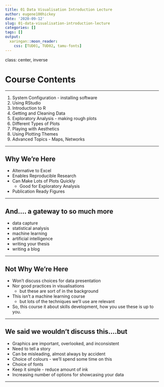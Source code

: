 ```yaml
---
title: 01 Data Visualisation Introduction Lecture
author: eugene100hickey
date: '2020-09-12'
slug: 01-data-visualisation-introduction-lecture
categories: []
tags: []
output:
  xaringan::moon_reader:
    css: [TUD01, TUD02, tamu-fonts]
---
```



class: center, inverse

# Course Contents

---

1. System Configuration - installing software
2. Using RStudio
3. Introduction to R
4. Getting and Cleaning Data
5. Exploratory Analysis - making rough plots
6. Different Types of Plots
7. Playing with Aesthetics
8. Using Plotting Themes
9. Advanced Topics - Maps, Networks

---

## Why We're Here

- Alternative to Excel
- Enables Reproducible Research
- Can Make Lots of Plots Quickly
    - Good for Exploratory Analysis
- Publication Ready Figures

---

## And.... a gateway to so much more

- data capture
- statistical analysis
- machine learning
- artificial intelligence
- writing your thesis
- writing a blog

---

## Not Why We're Here

- Won't discuss choices for data presentation
- Nor good practices in visualisations
    - but these are sort of in the background
- This isn't a machine learning course
    - but lots of the techniques we'll use are relevant
- So, this course it about skills development, how you use these is up to you.

---

## We said we wouldn't discuss this....but

- Graphics are important, overlooked, and inconsistent
- Need to tell a story
- Can be misleading, almost always by accident
- Choice of colours - we'll spend some time on this
- Choice of fonts
- Keep it simple - reduce amount of ink
- Increasing number of options for showcasing your data

---



<!-- ```{r bar_plot, message=F, warning=F, echo=F, fig.width=7, fig.align='center', fig.height=7, cache=T} -->
<!-- library(tidyverse) -->
<!-- library(ggtext) -->

<!-- title = "Sales of Jeans in Wakanda by Year.<br>Either <b style = color:'#AE404D'> Bootcut </b> or <b style=color:'#2E4B71'> Slimfit</b>" -->
<!-- jeans <- data.frame(year = 2000:2012,  -->
<!--                     bootcut = c(1873, 1984, 2020, 2180, 2187, 2280, 2410, 2420, 2559, 2602, 2725, 2844, 2755), -->
<!--                     slimfit = c(1750, 1740, 1710, 1954, 1994, 2067, 2290, 2547, 2541, 2801, 2855, 3007, 3076)) -->

<!-- jeans %>%  -->
<!--   pivot_longer(names_to = "jean_type", cols = -year, values_to = "sales") %>%  -->
<!--   ggplot(aes(year, sales-1500, fill = jean_type)) +  -->
<!--   geom_col(position = position_dodge()) + -->
<!--   scale_fill_manual(values = c('#AE404D', '#2E4B71')) + -->
<!--   labs(title = title, -->
<!--        caption = "barplot by @eugene100hickey, data: Marvel Corporation") + -->
<!--   ylab("") + -->
<!--   xlab("Year") + -->
<!--   theme_minimal() + -->
<!--   theme( -->
<!--     plot.title = element_markdown(vjust = 7, size = 24), -->
<!--     legend.position = "none", -->
<!--     axis.text.y = element_blank(), -->
<!--     axis.ticks.y = element_blank(), -->
<!--     axis.title.x = element_text(size = 18), -->
<!--     axis.text.x = element_text(size = 16), -->
<!--     panel.grid = element_blank()) -->
<!-- ``` -->

<!-- --- -->

<!-- ```{r line_plot, message=F, warning=F, echo=F, fig.width=7, fig.align='center', fig.height=7, cache=T} -->

<!-- jeans %>%  -->
<!--   pivot_longer(names_to = "jean_type", cols = -year, values_to = "sales") %>%  -->
<!--   ggplot(aes(year, sales-1500, col = jean_type)) +  -->
<!--   geom_line() + -->
<!--   geom_point(size = 2) +  -->
<!--   scale_color_manual(values = c('#AE404D', '#2E4B71')) + -->
<!--   labs(title = title, -->
<!--        caption = "lineplot by @eugene100hickey, data: Marvel Corporation") + -->
<!--   ylab("") + -->
<!--   xlab("Year") +  -->
<!--   scale_x_continuous(labels = scales::number_format(accuracy = 1)) +  -->
<!--   xlim(2000, 2015) + -->
<!--   theme_minimal() + -->
<!--   theme( -->
<!--     plot.title = element_markdown(vjust = 7, size = 24), -->
<!--     legend.position = "none", -->
<!--     axis.text.y = element_blank(), -->
<!--     axis.ticks.y = element_blank(), -->
<!--     axis.title.x = element_text(size = 18), -->
<!--     axis.text.x = element_text(size = 16), -->
<!--     panel.grid = element_blank()) -->

<!-- ``` -->

<!-- --- -->

<!-- ```{r climate_plot, message=F, warning=F, echo=F, fig.width=7, fig.align='center', fig.height=7, cache=T} -->
<!-- dslabs::temp_carbon %>%  -->
<!--   ggplot(aes(year, temp_anomaly+292)) +  -->
<!--   geom_line(col = "darkblue", size = 2) +  -->
<!--   xlim(1880, 2020) +  -->
<!--   ylim(0, 400) +  -->
<!--   ylab("Temperature (K)") + -->
<!--   xlab("Year") + -->
<!--   labs(title = "The Only Graph on Global \nWarming You'll Ever Need", -->
<!--        caption = "temperatures by @eugene100hickey, data: NOAA") + -->
<!--   theme_minimal() + -->
<!--   theme(axis.title = element_text(size = 24), -->
<!--         plot.title = element_text(size = 32), -->
<!--         axis.text = element_text(size = 24)) -->
<!-- ``` -->


<!-- --- -->
<!-- class: center, inverse -->

<!-- # Let's Begin -->

<!-- --- -->

<!-- ## Install R and RStudio -->

<!-- --- -->

<!-- ### *R* -->
<!-- - Go to [*CRAN*](https://cran.r-project.org/) -->

<!-- ### *RStudio* -->

<!-- - this is the IDE we will use (and pretty much everyone else uses) -->
<!-- - R is the engine, RStudio is the cockpit -->
<!-- - download from [*RStudio*](https://rstudio.com/products/rstudio/download/) -->

<!-- --- -->

<!-- ## Using RStudio  -->

<!-- - toolbar across the top -->
<!--     - I don't use this very much -->
<!-- - set of quick links below that -->
<!--     - top left (green plus sign) is about the only one I use -->
<!-- - 4 Panes -->
<!--     - top left for files or looking at data -->
<!--     - bottom left for the console -->
<!--     - top right for *Environment* - tells what variables are stored -->
<!--     - bottom right for plots and help -->

<!-- --- -->

<!-- <img src="/post/images/rstudio.PNG" height="600px" width="800px" align="center"/>  -->

<!-- --- -->

<!-- - usual work flow is: -->
<!--     - try commands out at the console (bottom left) -->
<!--     - when that works, store them in a file (top left) -->
<!--     - when sequence of commands works, put them into a document (also top left) -->

<!-- --- -->

<!-- ## Extending R -->

<!-- - installing R just gives you *base* R -->
<!-- - beauty of this tool lies with *packages* -->
<!-- - we'll look at installing these from three sources: -->
<!--     - CRAN -->
<!--     - Bioconductor -->
<!--     - github -->

<!-- --- -->

<!-- - [CRAN](https://cran.r-project.org/)  -->
<!--     - example, on console type *install.packages("tidyverse")* -->
<!--     - this installs the tidyverse package (or rather, family of packages) -->
<!--     - over 20k packages on CRAN (see list [here](http://cran.nexr.com/web/packages/available_packages_by_name.html)) -->
<!--     - sometimes esoteric ([engsoccerdata](http://cran.nexr.com/web/packages/engsoccerdata/index.html)) -->
<!--     - sometimes cutting edge ([deep learning](http://cran.nexr.com/web/packages/keras/index.html)) -->
<!--     - each package heavily curated and maintained -->

<!-- --- -->

<!-- - [Bioconductor](www.bioconductor.org) -->
<!--     - set of bioinformatics packages (lots of genomics) -->
<!--     - start with *install.packages("BiocManager")* -->
<!--     - then *install("some_genomics_package")* to use -->
<!--     - list of packages [here](http://bioconductor.org/packages/release/BiocViews.html) -->
<!--     - about 3,000 packages, including genome builds -->

<!-- --- -->

<!-- - github -->
<!--     - packages in development -->
<!--     - start with *install.packages("devtools")* -->
<!--     - then *install_github("developer_name/package_name")* -->
<!--     - almost 80k packages [here](http://rpkg.gepuro.net/) -->
<!--     - the package *githubinstall* is useful to search these -->

<!-- --- -->

<!-- background-position: center -->
<!-- background-size: contain -->
<!-- class: center, inverse     -->

<!-- # Resources -->

<!-- --- -->

<!-- - books -->
<!--     - *recommended text* **Data Visualization** by Kieran Healy (ISBN = 978-0691181622). ~€25. Also online at [https://socviz.co/index.html](https://socviz.co/index.html) -->
<!--     - [Hadley's book, R for Data Science](https://r4ds.had.co.nz/) -->
<!--     - [Hadley's book on ggplo2](https://ggplot2-book.org/) -->
<!--     - [Data Visualization by Wilke](https://serialmentor.com/dataviz/), lots of his actual code is on github at [https://github.com/clauswilke/practical_ggplot2](https://github.com/clauswilke/practical_ggplot2) -->
<!--     - check out the list of online books at [bookdown.org](bookdown.org) -->

<!-- <br/> -->

<!-- <img src="/post/images/hadley.jpg" height="100px" width="100px" align="right"/> -->

<!-- --- -->

<!-- - websites -->
<!--     - Karl Broman (https://www.biostat.wisc.edu/~kbroman/), and particularly [this presentation](https://www.biostat.wisc.edu/~kbroman/presentations/graphs_MDPhD2014.pdf) -->
<!--     - course by Boemhke on github [github.com/uc-r/Intro-R](https://github.com/uc-r/Intro-R) -->
<!--     - the good people at RStudio have lots of help at [resources.rstudio.com/](https://resources.rstudio.com/) -->
<!--     - [Cedric](https://cedricscherer.netlify.com/2019/08/05/a-ggplot2-tutorial-for-beautiful-plotting-in-r/).  -->
<!--     - [The R Graph Gallery](https://www.r-graph-gallery.com/index.html) is pretty good and worth checking out -->

<!-- <br/>   -->
<!-- <br/> -->
<!-- <br/> -->
<!-- <img src="https://github.com/yihui/xaringan/releases/download/v0.0.2/karl-moustache.jpg" height="80px" width="100px" align="right"/>     -->

<!-- --- -->

<!-- - Blogs and Podcasts -->
<!--     - [www.simplystatistics.org](www.simplystatistics.org) -->
<!--     - [varianceexplained.org](http://varianceexplained.org/) -->
<!--     - [Not So Standard Deviations](http://nssdeviations.com/) -->
<!--     - [Thomas Lin Pedersen video](https://github.com/thomasp85/ggplot2_workshop) -->


<!-- <br/> -->
<!-- <br/> -->
<!-- <br/> -->
<!-- <br/> -->
<!-- <br/> -->
<!-- <br/> -->

<!-- <img src="/post/images/hillary.jpeg" height="100px" width="100px" align="right"/> -->


<!-- --- -->

<!-- - Online Courses -->
<!--     - Coursera: [Data Science from Johns Hopkins](https://www.coursera.org/specializations/jhu-data-science). The course notes are on [github](http://datasciencespecialization.github.io/) -->
<!--     - edx.org [course from Irizarry](https://www.edx.org/course/data-science-visualization) -->
<!--     - [datacamp](www.datacamp.com) -->

<!-- <br/>   -->
<!-- <br/> -->
<!-- <br/> -->
<!-- <br/> -->
<!-- <br/> -->
<!-- <br/> -->

<!-- <img src="/post/images/rafael.jpg" height="100px" width="100px" align="right"/> -->

<!-- --- -->

<!-- - Miscellaneous -->
<!--     - [Dublin R MeetUp](https://www.meetup.com/DublinR/)  -->
<!--     - [RWeekly.org](rweekly.org), round up of events in the world of R -->
<!--     - [#TidyTuesday](https://twitter.com/search?q=%23TidyTuesday&src=typeahead_click) on twitter -->
<!--     - [R Cheatsheets](https://rstudio.com/resources/cheatsheets/) -->
<!--     - if you get stuck, google is your friend. Often sends you to stackoverflow.com or stackexchange.com -->

<!-- --- -->

<!-- - Some stuff about graphics in general -->
<!--     - [again, from Irizarry](http://genomicsclass.github.io/book/pages/plots_to_avoid.html) -->
<!--     - [hit parade of graphs in R](https://www.r-graph-gallery.com/index.html) -->
<!--     - [Cedric Scherer again](https://cedricscherer.netlify.com/) -->
<!--     - some stuff from [Christian Burkhard](https://ggplot2tor.com/make_any_plot_look_better/make_any_plot_look_better/) -->
<!--     - and from [Laura Ellis](https://www.littlemissdata.com/) -->
<!--     - and from [Peter Aldhous](http://paldhous.github.io/ucb/2016/dataviz/) -->
<!--     - [colours in R](https://www.nceas.ucsb.edu/~frazier/RSpatialGuides/colorPaletteCheatsheet.pdf) -->
<!--     - cool book on good graphics from [Stephen Few](https://nces.ed.gov/programs/slds/pdf/08_F_06.pdf) -->
<!--     - [The Glamour of Graphics](https://www.williamrchase.com/slides/assets/player/KeynoteDHTMLPlayer.html#0) talk from last months RStudio Conference -->

<!-- --- -->

<!-- ## What You Have to Do -->

<!-- - Do a datacamp course every week -->
<!-- - Produce four data graphics -->
<!--     - the first three of these will be specified -->
<!--     - last one will your chance to express yourself -->
<!--     - do one #TidyTuesday challenge -->

<!-- --- -->

<!-- ## Course Communications -->

<!-- - moodle, of course -->
<!-- - twitter via #data_vis_2020 -->
<!--     - I'll be doing lots of retweets here -->
<!--     - but also for general communications -->
<!-- - email at eugene.hickey@tudublin.ie -->
<!-- - you'll need to create an account at datacamp.com and send me the email you'll use for this account -->
<!--    - I can check your progress on datacamp courses -->

<!-- --- -->

<!-- # Some Example Images -->

<!-- --- -->

<!-- ```{r libraries, echo = F, warning = F, message=F, cache=F, fig.width=9, fig.align='center'} -->
<!-- #libraries -->
<!-- library(getTBinR) -->
<!-- library(ggimage) -->
<!-- library(tidyverse) -->
<!-- library(gganimate) -->
<!-- library(ggfortify) -->
<!-- library(rgdal) -->
<!-- library(rmapshaper) -->
<!-- library(png) -->
<!-- library(gridGraphics) -->
<!-- library(extrafont) -->
<!-- library(imager) -->
<!-- library(factoextra) -->
<!-- library(knitr) -->
<!-- library(kableExtra) -->
<!-- library(tibble) -->
<!-- library(scales) -->
<!-- library(ABAData) -->
<!-- library(ggmap) -->
<!-- library(lubridate) -->
<!-- library(rgbif) -->
<!-- library(ggwordcloud) -->
<!-- require(httr) -->
<!-- require(readxl) -->
<!-- library(rtweet) -->
<!-- library(emo) -->
<!-- library(rvest) -->
<!-- ``` -->


<!-- ```{r tidytuesday_rollercoaster_data, echo = F, warning = F, message=F, cache=T, fig.width=9, fig.align='center'} -->
<!-- setwd("/home/eugene/Desktop/Academic/Research/R_Fun/tidytuesday/amusement_parks/") -->

<!-- #data -->
<!-- tx_injuries <- readr::read_csv("https://raw.githubusercontent.com/rfordatascience/tidytuesday/master/data/2019/2019-09-10/tx_injuries.csv") -->

<!-- #Cleaning the age column, the one I'll be using -->
<!-- injuries <- tx_injuries%>% -->
<!--   mutate(age = as.numeric(age))%>% -->
<!--   filter(age != "NA") -->


<!-- #creating dataframe with density as I want to plot with geom_line -->
<!-- inj_dens <- density(injuries$age) -->
<!-- df <- data.frame(x=inj_dens$x, y=inj_dens$y)%>%filter(x>= 0) -->

<!-- #Second data frame that will be used to create "fake gridlines" -->
<!-- #I'm basically taking the density df and selecting every 20th row -->
<!-- #this will create the "structure" of the rollercoaster -->
<!-- df2 <- df[seq(1, nrow(df), 20), ] -->

<!-- #images that will be used in the plot (the wagons) -->
<!-- img1 <- load.image("https://github.com/aaumaitre/tidytuesday/blob/master/Amusement%20Parks/roller.png?raw=true") -->
<!-- g1 <- rasterGrob(img1, interpolate=FALSE) -->

<!-- img2 <- load.image("https://github.com/aaumaitre/tidytuesday/blob/master/Amusement%20Parks/roller2.png?raw=true") -->
<!-- g2 <- rasterGrob(img2, interpolate=FALSE) -->

<!-- img3 <- load.image("https://github.com/aaumaitre/tidytuesday/blob/master/Amusement%20Parks/roller3.png?raw=true") -->
<!-- g3 <- rasterGrob(img3, interpolate=FALSE) -->

<!-- setwd("/home/eugene/Desktop/Academic/Science4/Projects/2019") -->

<!-- data("dataset_adult") -->

<!-- autism_genes <- read_csv("autism_genes_sfari.csv") -->

<!-- autism_genes <- head(autism_genes, 30) -->

<!-- autism_allen_wide <- dataset_adult %>%  -->
<!--   dplyr::filter(hgnc_symbol %in% autism_genes$Autism_Genes) %>%  -->
<!--   dplyr::select(hgnc_symbol, structure, signal) %>%  -->
<!--   distinct() %>%  -->
<!--   spread(key = structure, value = signal) %>%  -->
<!--   column_to_rownames(var = "hgnc_symbol") %>%  -->
<!--   t() %>%  -->
<!--   scale() %>%  -->
<!--   t() -->


<!-- # Africa TB data -->
<!-- setwd("~/Desktop/Coursera/Maps/") -->

<!-- tb_africa <- get_tb_burden() %>%  -->
<!--   filter(g_whoregion %in% c("Africa", "Eastern Mediterranean")) %>%  -->
<!--   filter(year > 2010) %>%  -->
<!--   mutate(country = str_replace(country,  -->
<!--                                "Côte d'Ivoire",  -->
<!--                                "Cote d`Ivoire")) %>%  -->
<!--   mutate(country = str_replace(country,  -->
<!--                                "Congo",  -->
<!--                                "Congo-Brazzaville")) %>%  -->
<!--   mutate(country = str_replace(country,  -->
<!--                                "Democratic Republic of the Congo-Brazzaville",  -->
<!--                                "Democratic Republic of Congo")) %>%  -->
<!--   mutate(country =  str_replace(country,  -->
<!--                                 "United Republic of Tanzania", -->
<!--                                 "Tanzania")) -->


<!-- africa <- suppressMessages(readOGR(dsn = "Africa", layer = "Africa")) -->
<!-- africa <- ms_simplify(africa, keep = 0.01) -->
<!-- africa$id <- row.names(africa) -->
<!-- africa_df <- fortify(africa) -->
<!-- africa_df <- left_join(africa_df, africa@data) -->
<!-- africa_df <- africa_df %>% rename(country = COUNTRY) -->
<!-- africa_df <- africa_df %>%  -->
<!--   mutate(country =  -->
<!--            replace(country, country == "Western Sahara", "Morocco"), -->
<!--          country =  -->
<!--            replace(country, country == "South Sudan", "Sudan")) -->
<!-- africa_df <- left_join(africa_df, tb_africa) -->


<!-- #knotweed plot data -->
<!-- knotweed <- occ_search(scientificName = "Fallopia japonica", country = "IE") -->

<!-- knots_data <- knotweed$data %>%  -->
<!--   select(lon = decimalLongitude, lat = decimalLatitude, date = eventDate) %>%  -->
<!--   filter(!is.na(lon) | !is.na(lat) | !is.na(date)) %>%  -->
<!--   mutate(date = parse_date_time(date, orders = "%Y-%m-%d%T") %>%  -->
<!--            floor_date(unit = "months")) -->

<!-- register_google(key = "AIzaSyB3yzz3y1xrYp1eEV3rnBzKt--RQjXlHDU", account_type = "standard") -->
<!-- dublin <- get_map(location = "dublin", zoom = 11, maptype = "watercolor") -->

<!-- # SZ Brain data -->

<!-- url <- "https://www.ncbi.nlm.nih.gov/pmc/articles/PMC5918692/bin/NIHMS958804-supplement-Supplementary_Table.xlsx" -->
<!-- suppressMessages(GET(url, write_disk(temp_file <- tempfile(fileext = ".xlsx")))) # downloads the .xlsx file -->
<!-- # reads into a dataframe. First six rows of the excel file are just header -->
<!-- # also deletes xMHC locus, hence skip = 7 rahter than skip = 6 -->
<!-- df_sz <- read_excel(temp_file, sheet = 5, skip = 7)  -->

<!-- unlink(temp_file)     # deletes the temporary file -->

<!-- ################################################################## -->
<!-- # makes sz_genes, a dataframe with a single column of the CLOZUK genes -->
<!-- ####################################################################### -->

<!-- all_sz_genes <- df_sz$`Gene(s) tagged` %>%  -->
<!--   str_split(",") -->
<!-- genes_per_SNP <- lengths(all_sz_genes) -->
<!-- probs <- -log10(df_sz$`P-value`) -->
<!-- lens <- map2(.x = probs, .y = genes_per_SNP, rep.int) %>% unlist() -->
<!-- chrom <- map2(.x = df_sz$Chromosome, .y = genes_per_SNP, rep.int) %>% unlist() -->

<!-- all_sz_genes <- all_sz_genes %>%  -->
<!--   unlist() %>%  -->
<!--   as.data.frame() -->
<!-- names(all_sz_genes) <- "genes" -->

<!-- all_sz_genes <- cbind(all_sz_genes, chrom, lens) %>%  -->
<!--   mutate(angle = 10*sample(c(0:9), n(), replace = T)) -->

<!-- ``` -->

<!-- --- -->

<!-- ```{r tidytuesday_rollercoaster, echo = F, warning = F, message=F, cache=T, fig.width=9, fig.height=8, fig.align='center'} -->

<!-- #plotting! -->
<!-- df%>% -->
<!--   ggplot(aes(x,y))+ #x is age, y is density -->
<!--   geom_linerange(data = df2, aes(x =x, ymin = 0, ymax = y),  -->
<!--                  color = 'grey40', alpha = 0.6) + #the gridlines -->
<!--   geom_line(color = "#e44fb7", size = 1.5)+ -->
<!--   #Now adding the wagons: -->
<!--   annotation_custom(g1, xmin=5.5, xmax=13, ymin=0.025, ymax=0.030) + -->
<!--   annotation_custom(g2, xmin=32, xmax=38, ymin=0.013, ymax=0.019) + -->
<!--   annotation_custom(g3, xmin=75, xmax=83, ymin=-0.0015, ymax=0.004) + -->
<!--   #The two annotations: one curve and one text for each -->
<!--   geom_curve(x = 13, y = 0.028, xend = 18, yend = 0.029, color = "#ec99d3", -->
<!--              curvature = -0.2,  arrow = arrow(length = unit(0.1, "inches"))) + -->
<!--   scale_x_continuous(breaks = seq(0, 70, by = 10))+ -->
<!--   scale_y_continuous(limits = c(0, 0.03))+ -->
<!--   theme_minimal() + -->
<!--   theme( -->
<!--     plot.background = element_rect(fill = "black"), -->
<!--     panel.grid = element_blank(), -->
<!--     plot.margin = unit(c(1.2, 0.5, 0.5, 0.5), "cm"), -->
<!--     #adds some space around -->
<!--     text = element_text( -->
<!--       color = "white", -->
<!--       size = 10, -->
<!--       family = "Ink Free", -->
<!--       face = "bold" -->
<!--     ), -->
<!--     axis.text = element_text(color = "white"), -->
<!--     axis.title.y = element_text(angle = 0), -->
<!--     plot.caption = element_text( -->
<!--       color = "#ec99d3", -->
<!--       size = 9, -->
<!--       family = "Arial" -->
<!--     ), -->
<!--     plot.title = element_text( -->
<!--       face = "bold", -->
<!--       hjust = 0.5, -->
<!--       color = "white", -->
<!--       size = 16, -->
<!--       vjust = 6, -->
<!--       family = "Ink Free" -->
<!--     ), -->
<!--     #vjust to move it towards margins -->
<!--     panel.spacing = unit(2, "lines") -->
<!--   ) + -->
<!--   labs( -->
<!--     title = "Age distribution of Amusement Park injuries in Texas", -->
<!--     y = "Density", -->
<!--     x = "Age of injured person", -->
<!--     caption = "#tidytuesday by @ariamsita, data: data.world" -->
<!--   ) + -->
<!--   annotate( -->
<!--     "text", -->
<!--     x = 23.5, -->
<!--     y = 0.029, -->
<!--     label = "There is a peak in \ninjuries among \nchildren aged around 10", -->
<!--     color = "white", -->
<!--     size = 2.7 -->
<!--   ) + -->
<!--   geom_curve( -->
<!--     x = 37, -->
<!--     y = 0.017, -->
<!--     xend = 43, -->
<!--     yend = 0.019, -->
<!--     color = "#ec99d3", -->
<!--     curvature = -0.2, -->
<!--     arrow = arrow(length = unit(0.1, "inches")) -->
<!--   ) + -->
<!--   annotate( -->
<!--     "text", -->
<!--     x = 51, -->
<!--     y = 0.019, -->
<!--     label = "From age 35 onwards, \ninjuries sharply decrease \n(probably attendance to \namusement parks too!)", -->
<!--     color = "white", -->
<!--     size = 2.7 -->
<!--   ) -->

<!-- ``` -->

<!-- --- -->

<!-- ```{r autism_plot, message=F, warning=F, echo=F, fig.width=9, fig.align='center', fig.height=9, cache=T} -->
<!-- distance <- get_dist(autism_allen_wide, method = "euclidean", stand = F) -->
<!-- fviz_dist(distance,  -->
<!--           gradient = list(low="#00AFBB", mid = "white", high = "#FC4E07"),  -->
<!--           lab_size = 6) -->
<!-- ``` -->


<!-- --- -->

<!-- ```{r tb_plot, message=F, warning=F, echo=F, fig.width=8, fig.align='center', fig.height=8, cache=T} -->
<!-- p <- ggplot(data = africa_df, # the input data -->
<!--             aes(x = long, y = lat, fill = e_mort_100k, group = group)) + # define variables -->
<!--   geom_polygon() + # plot the countries -->
<!--   geom_path(colour = "black", lwd = 0.05) + # borough borders -->
<!--   coord_equal() +  -->
<!--   scale_fill_gradient(name = "TB Incidence", low = "cadetblue1", high = "navyblue") +  -->
<!--   transition_states(year, transition_length = 1, state_length = 30) + -->
<!--   labs(title =  "Incidence of Tuberculosis in Africa, 2011-2015", -->
<!--        subtitle = "Data from WHO via getTBinR", -->
<!--        caption =  "Year: {closest_state}") +  -->
<!--   theme(axis.text = element_blank(), # change the theme options -->
<!--         axis.title = element_blank(), # remove axis titles -->
<!--         axis.ticks = element_blank(), -->
<!--         plot.title = element_text(hjust = 0.5, size = 18, colour = "firebrick4", face = "bold"), -->
<!--         plot.caption =  element_text(hjust = 0, size = 20, colour = "firebrick4"), -->
<!--         panel.background = element_blank()) # remove axis ticks -->

<!-- animate(p, nframes = 10, fps = 2) -->
<!-- ``` -->

<!-- --- -->

<!-- ```{r knotweed, message=F, warning=F, echo=F, fig.width=8, fig.align='center', fig.height=8, cache=F} -->
<!-- knots_data$image <- "/home/eugene/Desktop/Academic/SciencePG/DataVis/lectures/2020/images/knotweed1.jpg" -->
<!-- ggmap(dublin) +  -->
<!--   geom_image(data = knots_data, aes(lon, lat, image = image), size = 0.05) +  -->
<!--   theme(axis.title.x = element_blank(), -->
<!--         axis.text.x = element_blank(), -->
<!--         axis.title.y = element_blank(), -->
<!--         axis.text.y = element_blank(), -->
<!--         plot.title = element_text(family = "Ink Free", size = 26, hjust = 0.5)) + -->
<!--   ggtitle("Reports of Japanese Knotweed in Dublin") + -->
<!--   labs(caption = "Knotweed reports  @eugene100hickey, data: GBIF") -->
<!-- ``` -->

<!-- --- -->

<!-- ```{r sz_brain, message=F, warning=F, echo=F, fig.width=9, fig.align='center', fig.height=9, cache=T} -->
<!-- setwd("/home/eugene/Desktop/Academic/Research/R_Fun/tidytuesday/christmas-songs") -->

<!-- all_sz_genes %>%  -->
<!--   ggplot(aes(label = as.factor(genes),  -->
<!--              size = lens*200,  -->
<!--              colour = chrom, -->
<!--              angle = angle)) + -->
<!--   geom_text_wordcloud_area(mask = png::readPNG("brain1.png"), rm_outside = T) + -->
<!--   scale_size_area(max_size = 10) + -->
<!--   theme_minimal() + -->
<!--   labs(caption = "SZ genes by @eugene100hickey, data: PGC") -->
<!-- ``` -->

<!-- --- -->

<!-- ```{r tweets, message=F, warning=F, echo=F, fig.width=7, fig.align='center', fig.height=7, cache=T} -->

<!-- date <- Sys.Date() -->
<!-- date <- paste0(wday(date, label = T, abbr = F), " ", month(date, label = T, abbr = F), " ", day(date), " ",year(date)) -->
<!-- search_term <- "coronavirus" -->

<!-- # downloads tweets -->
<!-- token <- get_token() -->
<!-- greens <- search_tweets(q= search_term, n=1000,  -->
<!--                        geocode = "53.33,-6.25,100mi", -->
<!--                        token = token) -->

<!-- # sees which lones have emojis -->
<!-- green_emojis <- greens %>% -->
<!--   mutate(emoji = emo::ji_extract_all(text)) %>% -->
<!--   unnest(cols = c(emoji)) %>% -->
<!--   count(emoji, sort = TRUE) -->

<!-- # function to download emoji image -->
<!-- emoji_to_link <- function(x) { -->
<!--   paste0("https://emojipedia.org/emoji/",x) %>% -->
<!--     read_html() %>% -->
<!--     html_nodes("tr td a") %>% -->
<!--     .[1] %>% -->
<!--     html_attr("href") %>% -->
<!--     paste0("https://emojipedia.org/", .) %>% -->
<!--     read_html() %>% -->
<!--     html_node('div[class="vendor-image"] img') %>% -->
<!--     html_attr("src") -->
<!-- } -->

<!-- # makes html/image label -->
<!-- link_to_img <- function(x, size = 20) { -->
<!--   paste0("<img src='", x, "' width='", size, "'/>") -->
<!-- } -->

<!-- # makes df of top ten, with url's and labels -->
<!-- top_green <- green_emojis %>% -->
<!--   slice(1:10) %>% -->
<!--   mutate(url = map_chr(emoji, slowly(~emoji_to_link(.x), rate_delay(1))), -->
<!--          label = link_to_img(url)) -->


<!-- offset <- max(top_green$n) / 20 -->


<!-- top_green %>% -->
<!--   ggplot(aes(fct_reorder(emoji, n, .desc = F), n, label = label)) + -->
<!--   geom_col(fill = "darkolivegreen") + -->
<!--   geom_richtext(aes(y = n + offset), fill = NA, label.color = NA, -->
<!--                 label.padding = grid::unit(rep(0, 4), "pt") -->
<!--   ) + -->
<!--   theme(axis.ticks.x = element_blank(), -->
<!--         axis.text.x = element_blank()) + -->
<!--   labs(x = NULL, y = "Number of Tweets") + -->
<!--   ggtitle(paste0("Emojis in Tweets Featuring\n\"", search_term, "\" from\n", date)) + -->
<!--   theme_minimal() + -->
<!--   theme(title = element_text(family = "Ink Free", face = "bold", size = 28), -->
<!--         plot.title = element_text(hjust = 0.8, vjust = 1), -->
<!--         axis.text.y = element_blank(), -->
<!--         axis.title.y = element_text(size = 36), # size of emoji icons -->
<!--         axis.text.x = element_text(size = 24), # numbers on bottom axis -->
<!--         panel.grid = element_blank(), -->
<!--         axis.ticks.x = element_blank()) + -->
<!--   coord_flip() -->
<!-- ``` -->

